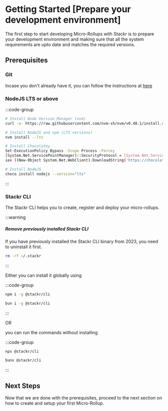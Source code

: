 # Getting Started [Prepare your development environment]

The first step to start developing Micro-Rollups with Stackr is to prepare your development environment and making sure that all the system requirements are upto date and matches the required versions.

## Prerequisites

### Git

Incase you don't already have it, you can follow the instructions at [here](https://git-scm.com/book/en/v2/Getting-Started-Installing-Git)

### NodeJS LTS or above

:::code-group

```bash [Linux / MacOS]
# Install Node Version Manager (nvm)
curl -o- https://raw.githubusercontent.com/nvm-sh/nvm/v0.40.1/install.sh | bash

# Install NodeJS and npm (LTS versions)
nvm install --lts
```

```bash [Windows]
# Install Chocolatey
Set-ExecutionPolicy Bypass -Scope Process -Force;
[System.Net.ServicePointManager]::SecurityProtocol = [System.Net.ServicePointManager]::SecurityProtocol -bor 3072;
iex ((New-Object System.Net.WebClient).DownloadString('https://chocolatey.org/install.ps1'));

# Install NodeJS
choco install nodejs --version="lts"
```

:::

### Stackr CLI

The Stackr CLI helps you to create, register and deploy your micro-rollups.

:::warning

##### Remove previously installed Stackr CLI

If you have previously installed the Stackr CLI binary from 2023, you need to uninstall it first.

```bash
rm -rf ~/.stackr
```

:::

Either you can install it globally using

:::code-group

```bash [npm]
npm i -g @stackr/cli
```

```bash [bun]
bun i -g @stackr/cli
```

:::

OR

you can run the commands without installing

:::code-group

```bash [npm]
npx @stackr/cli
```

```bash [bun]
bunx @stackr/cli
```

:::

## Next Steps

Now that we are done with the prerequisites, proceed to the next section on how to create and setup your first Micro-Rollup.